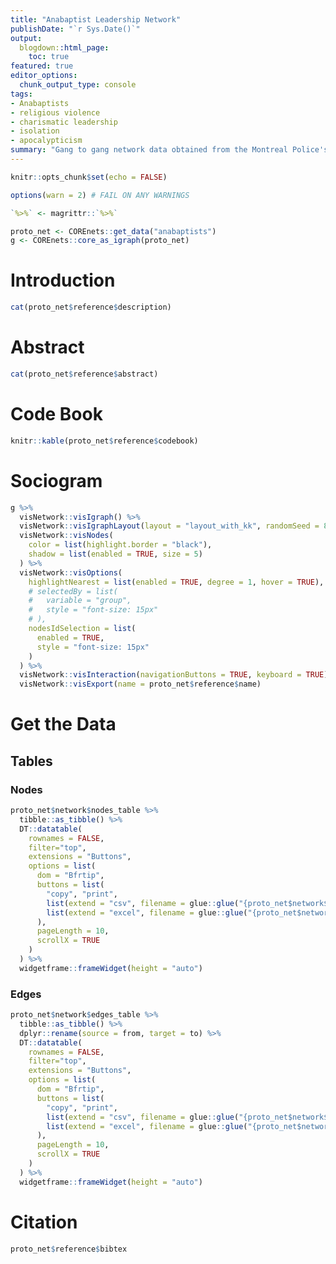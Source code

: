 ```yaml
---
title: "Anabaptist Leadership Network"
publishDate: "`r Sys.Date()`"
output: 
  blogdown::html_page:
    toc: true
featured: true
editor_options: 
  chunk_output_type: console
tags: 
- Anabaptists
- religious violence
- charismatic leadership
- isolation
- apocalypticism
summary: "Gang to gang network data obtained from the Montreal Police's central intelligence base and used to reconstruct the organization of drug-distribution operations in Montreal North. The network data was made available by Manchester and it includes organization to organization undirected ties (although th orignial network is directed)."
---
```




```r
knitr::opts_chunk$set(echo = FALSE)

options(warn = 2) # FAIL ON ANY WARNINGS

`%>%` <- magrittr::`%>%`
```

```r
proto_net <- COREnets::get_data("anabaptists")
g <- COREnets::core_as_igraph(proto_net)
```


# Introduction

```r
cat(proto_net$reference$description)
```

# Abstract

```r
cat(proto_net$reference$abstract)
```

# Code Book


```r
knitr::kable(proto_net$reference$codebook)
```


# Sociogram


```r
g %>% 
  visNetwork::visIgraph() %>% 
  visNetwork::visIgraphLayout(layout = "layout_with_kk", randomSeed = 831) %>% 
  visNetwork::visNodes(
    color = list(highlight.border = "black"), 
    shadow = list(enabled = TRUE, size = 5)
  ) %>% 
  visNetwork::visOptions(
    highlightNearest = list(enabled = TRUE, degree = 1, hover = TRUE),
    # selectedBy = list(
    #   variable = "group",
    #   style = "font-size: 15px"
    # ),
    nodesIdSelection = list(
      enabled = TRUE,
      style = "font-size: 15px"
    )
  ) %>% 
  visNetwork::visInteraction(navigationButtons = TRUE, keyboard = TRUE) %>% 
  visNetwork::visExport(name = proto_net$reference$name)
```


# Get the Data

## Tables

### Nodes

```r
proto_net$network$nodes_table %>% 
  tibble::as_tibble() %>%
  DT::datatable(
    rownames = FALSE,
    filter="top",
    extensions = "Buttons",
    options = list(
      dom = "Bfrtip",
      buttons = list(
        "copy", "print",
        list(extend = "csv", filename = glue::glue("{proto_net$network$nodes_table}_nodes")),
        list(extend = "excel", filename = glue::glue("{proto_net$network$nodes_table}_nodes"))
      ),
      pageLength = 10,
      scrollX = TRUE
    )
  ) %>%
  widgetframe::frameWidget(height = "auto")
```


### Edges


```r
proto_net$network$edges_table %>% 
  tibble::as_tibble() %>%
  dplyr::rename(source = from, target = to) %>%
  DT::datatable(
    rownames = FALSE,
    filter="top",
    extensions = "Buttons",
    options = list(
      dom = "Bfrtip",
      buttons = list(
        "copy", "print",
        list(extend = "csv", filename = glue::glue("{proto_net$network$edge_table}_edges")),
        list(extend = "excel", filename = glue::glue("{proto_net$network$edge_table}_edges"))
      ),
      pageLength = 10,
      scrollX = TRUE
    )
  ) %>%
  widgetframe::frameWidget(height = "auto")
```


# Citation


```r
proto_net$reference$bibtex
```




